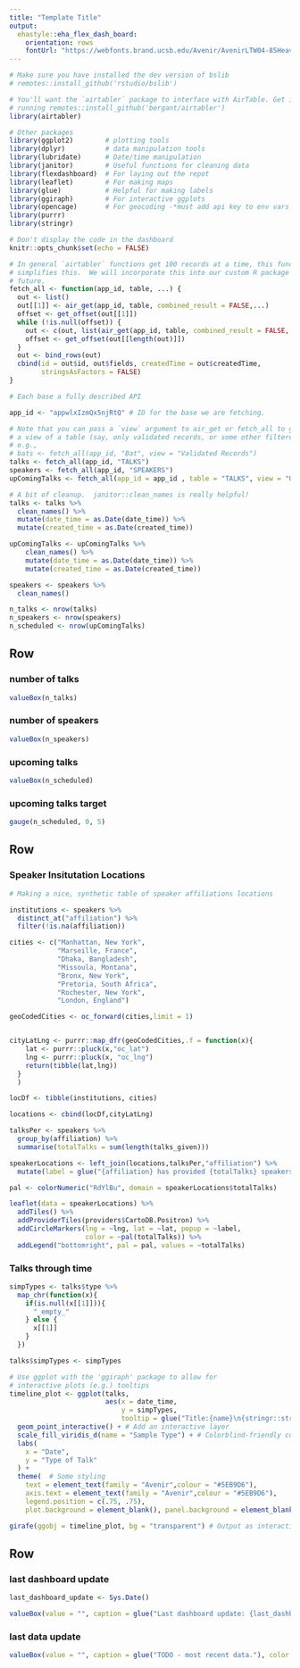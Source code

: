 ```yaml
---
title: "Template Title"
output: 
  ehastyle::eha_flex_dash_board:
    orientation: rows
    fontUrl: "https://webfonts.brand.ucsb.edu/Avenir/AvenirLTW04-85Heavy.woff2"
---
```


<!--
In between these markers we can place comments.

We are using the `flexdashboard` package here to lay out the report. More info
on this can be found at https://rmarkdown.rstudio.com/flexdashboard/

-->

```r
# Make sure you have installed the dev version of bslib
# remotes::install_github('rstudio/bslib')

# You'll want the `airtabler` package to interface with AirTable. Get it by
# running remotes::install_github('bergant/airtabler')
library(airtabler) 

# Other packages
library(ggplot2)        # plotting tools
library(dplyr)          # data manipulation tools
library(lubridate)      # Date/time manipulation
library(janitor)        # Useful functions for cleaning data
library(flexdashboard)  # For laying out the repot
library(leaflet)        # For making maps
library(glue)           # Helpful for making labels
library(ggiraph)        # For interactive ggplots
library(opencage)       # For geocoding -*must add api key to env vars
library(purrr)
library(stringr)

# Don't display the code in the dashboard
knitr::opts_chunk$set(echo = FALSE)
```



```r

# In general `airtabler` functions get 100 records at a time, this function
# simplifies this.  We will incorporate this into our custom R package in the
# future.
fetch_all <- function(app_id, table, ...) {
  out <- list()
  out[[1]] <- air_get(app_id, table, combined_result = FALSE,...)
  offset <- get_offset(out[[1]])
  while (!is.null(offset)) {
    out <- c(out, list(air_get(app_id, table, combined_result = FALSE, offset = offset, ...)))
    offset <- get_offset(out[[length(out)]])
  }
  out <- bind_rows(out)
  cbind(id = out$id, out$fields, createdTime = out$createdTime, 
        stringsAsFactors = FALSE)
}
```


```r

# Each base a fully described API 

app_id <- "appwlxIzmQx5njRtQ" # ID for the base we are fetching. 

# Note that you can pass a `view` argument to air_get or fetch_all to get only
# a view of a table (say, only validated records, or some other filtered view),
# e.g.,
# bats <- fetch_all(app_id, "Bat", view = "Validated Records")
talks <- fetch_all(app_id, "TALKS")
speakers <- fetch_all(app_id, "SPEAKERS")
upComingTalks <- fetch_all(app_id = app_id , table = "TALKS", view = "Upcoming EHA Talks")


```

```r
# A bit of cleanup.  janitor::clean_names is really helpful!
talks <- talks %>% 
  clean_names() %>% 
  mutate(date_time = as.Date(date_time)) %>% 
  mutate(created_time = as.Date(created_time))

upComingTalks <- upComingTalks %>% 
    clean_names() %>% 
    mutate(date_time = as.Date(date_time)) %>% 
    mutate(created_time = as.Date(created_time))

speakers <- speakers %>% 
  clean_names()
```


```r
n_talks <- nrow(talks)
n_speakers <- nrow(speakers)
n_scheduled <- nrow(upComingTalks)
```

## Row


### number of talks

```r
valueBox(n_talks)
```

### number of speakers

```r
valueBox(n_speakers)
```

### upcoming talks

```r
valueBox(n_scheduled)
```

### upcoming talks target

```r
gauge(n_scheduled, 0, 5)
```

## Row

### Speaker Insitutation Locations

```r
# Making a nice, synthetic table of speaker affiliations locations

institutions <- speakers %>% 
  distinct_at("affiliation") %>% 
  filter(!is.na(affiliation))

cities <- c("Manhattan, New York",
            "Marseille, France",
            "Dhaka, Bangladesh",
            "Missoula, Montana",
            "Bronx, New York",
            "Pretoria, South Africa",
            "Rochester, New York",
            "London, England")

geoCodedCities <- oc_forward(cities,limit = 1)


cityLatLng <- purrr::map_dfr(geoCodedCities,.f = function(x){
    lat <- purrr::pluck(x,"oc_lat")
    lng <- purrr::pluck(x, "oc_lng")
    return(tibble(lat,lng))
  }
  )

locDf <- tibble(institutions, cities)

locations <- cbind(locDf,cityLatLng)

talksPer <- speakers %>% 
  group_by(affiliation) %>% 
  summarise(totalTalks = sum(length(talks_given)))

speakerLocations <- left_join(locations,talksPer,"affiliation") %>% 
  mutate(label = glue("{affiliation} has provided {totalTalks} speakers to EHA meetings"))


```

```r

pal <- colorNumeric("RdYlBu", domain = speakerLocations$totalTalks)

leaflet(data = speakerLocations) %>% 
  addTiles() %>% 
  addProviderTiles(providers$CartoDB.Positron) %>% 
  addCircleMarkers(lng = ~lng, lat = ~lat, popup = ~label, 
                   color = ~pal(totalTalks)) %>% 
  addLegend("bottomright", pal = pal, values = ~totalTalks)
```

### Talks through time 


```r

simpTypes <- talks$type %>% 
  map_chr(function(x){
    if(is.null(x[[1]])){
      "_empty_"
    } else {
      x[[1]]
    }
  }) 

talks$simpTypes <- simpTypes

# Use ggplot with the 'ggiraph' package to allow for 
# interactive plots (e.g.) tooltips
timeline_plot <- ggplot(talks, 
                        aes(x = date_time, 
                            y = simpTypes, 
                            tooltip = glue("Title:{name}\n{stringr::str_trunc(abstract,300)}"))) +
  geom_point_interactive() + # Add an interactive layer
  scale_fill_viridis_d(name = "Sample Type") + # Colorblind-friendly colors
  labs(
    x = "Date",
    y = "Type of Talk"
  ) +
  theme(  # Some styling
    text = element_text(family = "Avenir",colour = "#5EB9D6"),
    axis.text = element_text(family = "Avenir",colour = "#5EB9D6"),
    legend.position = c(.75, .75),
    plot.background = element_blank(), panel.background = element_blank())

girafe(ggobj = timeline_plot, bg = "transparent") # Output as interactive
```

## Row {data-height=30}


### last dashboard update

```r
last_dashboard_update <- Sys.Date()

valueBox(value = "", caption = glue("Last dashboard update: {last_dashboard_update}"))
```

### last data update

```r
valueBox(value = "", caption = glue("TODO - most recent data."), color = "orange")
```

